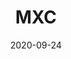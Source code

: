 ---
title: MXC
tag: Exchange 
status: publish
date: 2020-09-24
slug: A short description for this item
website: https://www.mxc.com/trade/easy#IOTX_USDT
twitter:
logo: /img/MXC.png
featured_img: https://wp.gcap1.iotex.io/wp-content/uploads/2020/09/mxc.png
telegram:
---